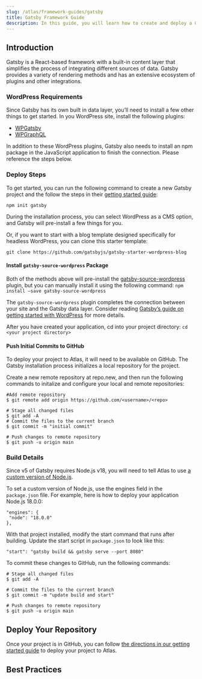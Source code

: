 ```yaml
---
slug: /atlas/framework-guides/gatsby
title: Gatsby Framework Guide
description: In this guide, you will learn how to create and deploy a Gatsby application on the Atlas hosting platform. 
---
```

## Introduction 
Gatsby is a React-based framework with a built-in content layer that simplifies the process of integrating different sources of data. Gatsby provides a variety of rendering methods and has an extensive ecosystem of plugins and other integrations.

### WordPress Requirements
Since Gatsby has its own built in data layer, you’ll need to install a few other things to get started. In you WordPress site, install the following plugins:
- [WPGatsby](https://wordpress.org/plugins/wp-gatsby/)
- [WPGraphQL](https://github.com/wp-graphql/wp-graphql/releases)

In addition to these WordPress plugins, Gatsby also needs to install an npm package in the JavaScript application to finish the connection. Please reference the steps below.

### Deploy Steps

To get started, you can run the following command to create a new Gatsby project and the follow the steps in their [getting started guide](https://www.gatsbyjs.com/docs/quick-start):

`npm init gatsby`

During the installation process, you can select WordPress as a CMS option, and Gatsby will pre-install a few things for you.

Or, if you want to start with a blog template designed specifically for headless WordPress, you can clone this starter template:

`git clone https://github.com/gatsbyjs/gatsby-starter-wordpress-blog`

#### Install `gatsby-source-wordpress` Package

Both  of the methods above will pre-install the [gatsby-source-wordpress](https://github.com/gatsbyjs/gatsby/blob/master/packages/gatsby-source-wordpress/README.md) plugin, but you can manually install it using the following command:
`npm install –save gatsby-source-wordpress`

The `gatsby-source-wordpress` plugin completes the connection between your site and the Gatsby data layer. Consider reading [Gatsby’s guide on getting started with WordPress](https://github.com/gatsbyjs/gatsby/blob/master/packages/gatsby-source-wordpress/README.md) for more details.

After you have created your application, cd into your project directory:
`cd <your project directory>`

#### Push Initial Commits to GitHub

To deploy your project to Atlas, it will need to be available on GitHub. The Gatsby installation process initializes a local repository for the project.

Create a new remote repository at repo.new, and then run the following commands to initalize and configure your local and remote repositories:
```
#Add remote repository
$ git remote add origin https://github.com/<username>/<repo>

# Stage all changed files
$ git add -A
# Commit the files to the current branch
$ git commit -m "initial commit"

# Push changes to remote repository
$ git push -u origin main

```
### Build Details 

Since v5 of Gatsby requires Node.js v18, you will need to tell Atlas to use [a custom version of Node.js](https://developers.wpengine.com/docs/atlas/customization/builds#setting-a-custom-version-of-node-js--npm-and-yarn).

To set a custom version of Node.js, use the engines field in the `package.json` file. For example, here is how to deploy your application Node.js 18.0.0:
```
"engines": {
 "node": "18.0.0"
},
```


With that project installed, modify the start command that runs after building. Update the start script in `package.json` to look like this:
```
"start": "gatsby build && gatsby serve --port 8080"
```

To commit these changes to GitHub, run the following commands:
```
# Stage all changed files
$ git add -A

# Commit the files to the current branch
$ git commit -m "update build and start"

# Push changes to remote repository
$ git push -u origin main
```
## Deploy Your Repository
Once your project is in GitHub, you can follow [the directions in our getting started guide](https://developers.wpengine.com/docs/atlas/getting-started/deploy-from-existing-repo) to deploy your project to Atlas.

## Best Practices 


